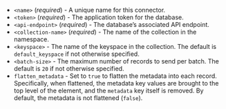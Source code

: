 - `<name>` (_required_) - A unique name for this connector.
- `<token>` (_required_) - The application token for the database.
- `<api-endpoint>` (_required_) - The database’s associated API endpoint.
- `<collection-name>` (_required_) - The name of the collection in the namespace.
- `<keyspace>` - The name of the keyspace in the collection. The default is `default_keyspace` if not otherwise specified.
- `<batch-size>` - The maximum number of records to send per batch. The default is `20` if not otherwise specified.
- `flatten_metadata` - Set to `true` to flatten the metadata into each record. Specifically, when flattened, the metadata key values are brought to the top level of the element, and the `metadata` key itself is removed. By default, the metadata is not flattened (`false`).
